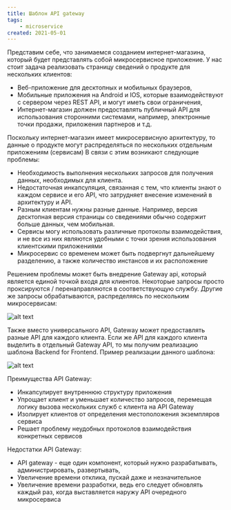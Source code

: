 ```yaml
---
title: Шаблон API gateway
tags:
    - microservice
created: 2021-05-01
---
```


Представим себе, что занимаемся созданием интернет-магазина, который будет представлять собой микросервисное приложение.
У нас стоит задача реализовать страницу сведений о продукте для нескольких клиентов:

* Веб-приложение для десктопных и мобильных браузеров,
* Мобильные приложения на Android и IOS, которые взаимодействуют с сервером через REST API, и могут иметь свои ограничения,
* Интернет-магазин должен предоставлять публичный API для использования сторонними системами, например, электронные точки продажи, приложения партнеров и т.д.

Поскольку интернет-магазин имеет микросервисную архитектуру, то данные о продукте могут распределяться по нескольких отдельным приложениям (сервисам)
В связи с этим возникают следующие проблемы:

* Необходимость выполнения нескольких запросов для получения данных, необходимых для клиента.
* Недостаточная инкапсуляция, связанная с тем, что клиенты знают о каждом сервисе и его API, что затрудняет внесение изменений в архитектуру и API.
* Разным клиентам нужны разные данные. Например, версия десктопная версия страницы со сведениями обычно содержит больше данных, чем мобильная.
* Сервисы могу использовать различные протоколы взаимодействия, и не все из них являются удобными с точки зрения использования клиентскими приложениями
* Микросервис со временем может быть подвергнут дальнейшему разделению, а также количество инстансов и их расположение

Решением проблемы может быть внедрение <Highlight>Gateway api</Highlight>, который является единой точкой входя для клиентов.
Некоторые запросы просто проксируются / перенаправляются в соответствующую службу. Другие же запросы обрабатываются, распределяясь по нескольким микросервисам:

![alt text](https://microservices.io/i/apigateway.jpg)

Также вместо универсального API, Gateway может предоставлять разные API для каждого клиента.
Если же API для каждого клиента выделить в отдельный Gateway API, то мы получим реализацию шаблона
<Highlight>Backend for Frontend</Highlight>. Пример реализации данного шаблона:

![alt text](https://microservices.io/i/bffe.png)

Преимущества API Gateway:

* Инкапсулирует внутреннюю структуру приложения
* Упрощает клиент и уменьшает количество запросов, перемещая логику вызова нескольких служб с клиента на API Gateway
* Изолирует клиентов от определения местоположения экземпляров сервиса
* Решает проблему неудобных протоколов взаимодействия конкретных сервисов

Недостатки API Gateway:

* API gateway - еще один компонент, который нужно разрабатывать, администрировать, развертывать,
* Увеличение времени отклика, пускай даже и незначительное
* Увеличение времени разработки, ведь его следует обновлять каждый раз, когда выставляется наружу API очередного микросервиса